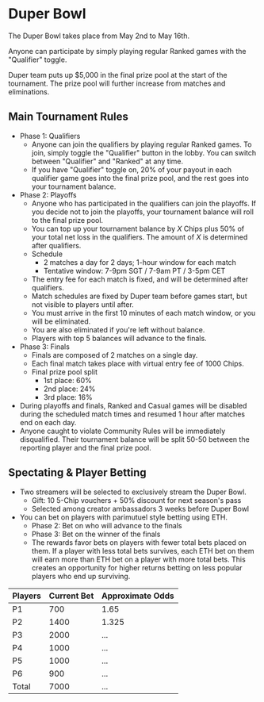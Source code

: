 # Duper Bowl

The Duper Bowl takes place from May 2nd to May 16th.

Anyone can participate by simply playing regular Ranked games with the "Qualifier" toggle.

Duper team puts up $5,000 in the final prize pool at the start of the tournament. The prize pool will further increase from matches and eliminations.

## Main Tournament Rules

- Phase 1: Qualifiers
  - Anyone can join the qualifiers by playing regular Ranked games. To join, simply toggle the "Qualifier" button in the lobby. You can switch between "Qualifier" and "Ranked" at any time.
  - If you have "Qualifier" toggle on, 20% of your payout in each qualifier game goes into the final prize pool, and the rest goes into your tournament balance.
- Phase 2: Playoffs
  - Anyone who has participated in the qualifiers can join the playoffs. If you decide not to join the playoffs, your tournament balance will roll to the final prize pool.
  - You can top up your tournament balance by *X* Chips plus 50% of your total net loss in the qualifiers. The amount of *X* is determined after qualifiers.
  - Schedule 
    - 2 matches a day for 2 days; 1-hour window for each match
    - Tentative window: 7-9pm SGT / 7-9am PT / 3-5pm CET
  - The entry fee for each match is fixed, and will be determined after qualifiers.
  - Match schedules are fixed by Duper team before games start, but not visible to players until after.
  - You must arrive in the first 10 minutes of each match window, or you will be eliminated.
  - You are also eliminated if you're left without balance.
  - Players with top 5 balances will advance to the finals.
- Phase 3: Finals
  - Finals are composed of 2 matches on a single day.
  - Each final match takes place with virtual entry fee of 1000 Chips.
  - Final prize pool split
    - 1st place: 60%
    - 2nd place: 24%
    - 3rd place: 16%
- During playoffs and finals, Ranked and Casual games will be disabled during the scheduled match times and resumed 1 hour after matches end on each day.
- Anyone caught to violate Community Rules will be immediately disqualified. Their tournament balance will be split 50-50 between the reporting player and the final prize pool.

## Spectating & Player Betting

- Two streamers will be selected to exclusively stream the Duper Bowl.
  - Gift: 10 5-Chip vouchers + 50% discount for next season's pass
  - Selected among creator ambassadors 3 weeks before Duper Bowl
- You can bet on players with parimutuel style betting using ETH.
  - Phase 2: Bet on who will advance to the finals
  - Phase 3: Bet on the winner of the finals
  - The rewards favor bets on players with fewer total bets placed on them. If a player with less total bets survives, each ETH bet on them will earn more than ETH bet on a player with more total bets. This creates an opportunity for higher returns betting on less popular players who end up surviving.

| Players   | Current Bet  | Approximate Odds |
| :---------| :------------- | :------------- |
| P1        | 700            |  1.65          | 
| P2        | 1400           |  1.325         |
| P3        | 2000           |  ...           |
| P4        | 1000           |  ...           |
| P5        | 1000           |  ...           |
| P6        | 900            |  ...           |
| Total     | 7000           |  ...           |